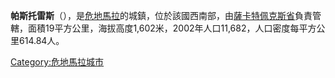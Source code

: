 '''帕斯托雷斯'''（{{lang-es|Pastores}}），是[[危地馬拉|危地馬拉]]的城鎮，位於該國西南部，由[[薩卡特佩克斯省|薩卡特佩克斯省]]負責管轄，面積19平方公里，海拔高度1,602米，2002年人口11,682，人口密度每平方公里614.84人。

{{coord|14|36|N|90|45|W|display=title|region:GT_type:city_source:GNS-enwiki}}

{{Guatemala-geo-stub}}
[[Category:危地馬拉城市|Category:危地馬拉城市]]